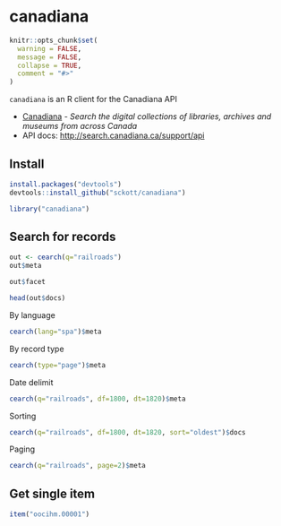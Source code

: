 canadiana
=======

```r
knitr::opts_chunk$set(
  warning = FALSE, 
  message = FALSE,
  collapse = TRUE,
  comment = "#>"
)
```


`canadiana` is an R client for the Canadiana API

* [Canadiana](http://search.canadiana.ca/) - _Search the digital collections of libraries, archives and museums from across Canada_
* API docs: [http://search.canadiana.ca/support/api](http://search.canadiana.ca/support/api)

## Install

```r
install.packages("devtools")
devtools::install_github("sckott/canadiana")
```

```r
library("canadiana")
```

## Search for records

```r
out <- cearch(q="railroads")
out$meta
```

```r
out$facet
```

```r
head(out$docs)
```

By language

```r
cearch(lang="spa")$meta
```

By record type

```r
cearch(type="page")$meta
```

Date delimit

```r
cearch(q="railroads", df=1800, dt=1820)$meta
```

Sorting

```r
cearch(q="railroads", df=1800, dt=1820, sort="oldest")$docs
```

Paging

```r
cearch(q="railroads", page=2)$meta
```

## Get single item

```r
item("oocihm.00001")
```

